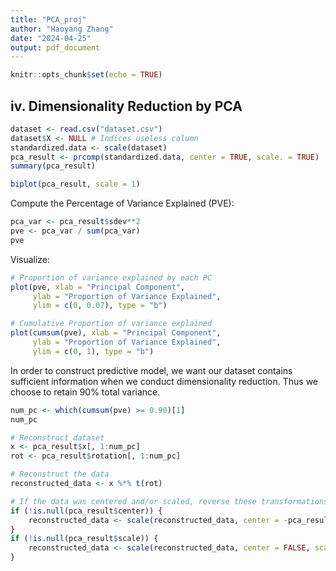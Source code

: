 ---
title: "PCA_proj"
author: "Haoyang Zhang"
date: "2024-04-25"
output: pdf_document
---

```{r setup, include=FALSE}
knitr::opts_chunk$set(echo = TRUE)
```

## iv. Dimensionality Reduction by PCA

```{r pca}
dataset <- read.csv("dataset.csv")
dataset$X <- NULL # Indices useless column
standardized.data <- scale(dataset)
pca_result <- prcomp(standardized.data, center = TRUE, scale. = TRUE)
summary(pca_result)
```

```{r}
biplot(pca_result, scale = 1)
```


Compute the Percentage of Variance Explained (PVE):

```{r pve}
pca_var <- pca_result$sdev**2
pve <- pca_var / sum(pca_var)
pve
```

Visualize:

```{r pve plots}

# Proportion of variance explained by each PC
plot(pve, xlab = "Principal Component", 
     ylab = "Proportion of Variance Explained",
     ylim = c(0, 0.07), type = "b")

# Cumulative Proportion of variance explained
plot(cumsum(pve), xlab = "Principal Component", 
     ylab = "Proportion of Variance Explained",
     ylim = c(0, 1), type = "b")

```

In order to construct predictive model, we want our dataset contains sufficient information when we conduct dimensionality reduction. Thus we choose to retain 90% total variance. 

```{r reduce pc}
num_pc <- which(cumsum(pve) >= 0.90)[1]
num_pc
```

```{r}
# Reconstruct dataset
x <- pca_result$x[, 1:num_pc]
rot <- pca_result$rotation[, 1:num_pc]

# Reconstruct the data
reconstructed_data <- x %*% t(rot)

# If the data was centered and/or scaled, reverse these transformations
if (!is.null(pca_result$center)) {
    reconstructed_data <- scale(reconstructed_data, center = -pca_result$center, scale = FALSE)
}
if (!is.null(pca_result$scale)) {
    reconstructed_data <- scale(reconstructed_data, center = FALSE, scale = 1/pca_result$scale)
}
```
